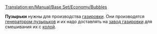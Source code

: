 [[Translation:en/Manual/Base Set/Economy/Bubbles]]

{{ru/Груз|груз=Пузырьки
|изображение=Bubbles.png
|производит=[[ru/Manual/Base Set/Economy/Генератор пузырьков|Генератор пузырьков]]
|принимает=[[ru/Завод газировки| Завод газировки]]
}}

'''Пузырьки''' нужны для производства [[ru/Газировка| газировки]]. Они производятся [[ru/Manual/Base Set/Economy/Генератор пузырьков|генератором пузырьков]] и их надо доставлять на [[ru/Завод газировки| завод газировки]] для смешивания их с [[ru/Кола| колой]].